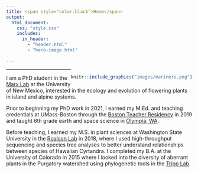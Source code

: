 ```yaml
---
title: <span style="color:black">Home</span>
output:
  html_document:
    css: "style.css"
    includes:
      in_header: 
        - "header.html"
        - "hero-image.html"
      
---
```

<body>
<div style= "float:right; position: relative; ">

```r
knitr::include_graphics("images/mariners.png")
```
</div>
<hr>

I am a PhD student in the [Marx Lab](https://hannahmarx.com) at the University of New Mexico, interested in the ecology and evolution of flowering plants in island and alpine systems. 

Prior to beginning my PhD work in 2021, I earned my M.Ed. and teaching credentials at UMass-Boston through the [Boston Teacher Residency](https://bpe.org) in 2019 and taught 6th grade earth and space science in [Olympia, WA](https://www.nthurston.k12.wa.us). 

Before teaching, I earned my M.S. in plant sciences at Washington State University in the [Roalson Lab](https://labs.wsu.edu/roalson/) in 2018, where I used high-throughput sequencing and species tree analyses to better understand relationships between species of Hawaiian Cyrtandra. I completed my B.A. at the University of Colorado in 2015 where I looked into the diversity of aberrant plants in the Purgatory watershed using phylogenetic tools in the [Tripp Lab](https://trippreport.com).

</body>